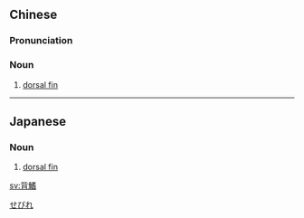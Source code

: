 {{also|背鳍}}
==Chinese==
{{zh-forms|s=背鳍}}

===Pronunciation===
{{zh-pron
|m=bèiqí
|c=bui3 kei4
|cat=n
}}

===Noun===
{{zh-noun}}

# [[dorsal fin]]

{{zh-cat|Ichthyology}}

----

==Japanese==
{{ja-kanjitab|せ|ひれ|k2=びれ|r=y|yomi=k}}

===Noun===
{{ja-noun|せびれ}}

# [[dorsal fin]]

[[Category:ja:Ichthyology|せびれ]]

[[sv:背鰭]]